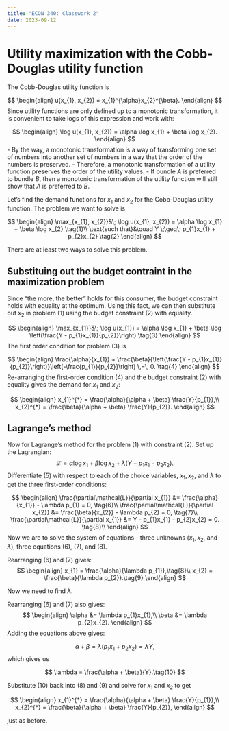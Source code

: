 ```yaml
---
title: "ECON 340: Classwork 2"
date: 2023-09-12
---
```


# Utility maximization with the Cobb-Douglas utility function

The Cobb-Douglas utility function is

$$
\begin{align}
u(x_{1}, x_{2}) = x_{1}^{\alpha}x_{2}^{\beta}.
\end{align}
$$
Since utility functions are only defined up to a monotonic transformation, it is convenient to take logs of this expression and work with:

$$
\begin{align}
\log u(x_{1}, x_{2}) = \alpha \log x_{1} + \beta \log x_{2}.
\end{align}
$$
- By the way, a monotonic transformation is a way of transforming one set of numbers into another set of numbers in a way that the order of the numbers is preserved.
  - Therefore, a monotonic transformation of a utility function preserves the order of the utility values. 
  - If bundle $A$ is preferred to bundle $B$, then a monotonic transformation of the utility function will still show that $A$ is preferred to $B$.


Let’s find the demand functions for $x_1$ and $x_2$ for the Cobb-Douglas utility function. The problem we want to solve is

$$
\begin{align}
\max_{x_{1}, x_{2}}&\; \log u(x_{1}, x_{2}) = \alpha \log x_{1} + \beta \log x_{2} \tag{1}\\
\text{such that}&\quad Y \;\geq\; p_{1}x_{1} + p_{2}x_{2} \tag{2}
\end{align}
$$

There are at least two ways to solve this problem. 

## Substituing out the budget contraint in the maximization problem
Since "the more, the better" holds for this consumer, the budget constraint holds with equality at the optimum. Using this fact, we can then substitute out $x_{2}$ in problem (1) using the budget constraint (2) with equality.

$$
\begin{align}
\max_{x_{1}}&\; \log u(x_{1}) = \alpha \log x_{1} + \beta \log \left(\frac{Y - p_{1}x_{1}}{p_{2}}\right) \tag{3}
\end{align}
$$
The first order condition for problem (3) is

$$
\begin{align}
\frac{\alpha}{x_{1}} + \frac{\beta}{\left(\frac{Y - p_{1}x_{1}}{p_{2}}\right)}\left(-\frac{p_{1}}{p_{2}}\right) \,=\, 0.  \tag{4}
\end{align}
$$
Re-arranging the first-order condition (4) and the budget constraint (2) with equality gives the demand for $x_{1}$ and $x_{2}$:

$$
\begin{align}
x_{1}^{*} = \frac{\alpha}{\alpha + \beta} \frac{Y}{p_{1}},\\
x_{2}^{*} = \frac{\beta}{\alpha + \beta} \frac{Y}{p_{2}}.
\end{align}
$$

## Lagrange's method
Now for Lagrange’s method for the problem (1) with constraint (2). Set up the Lagrangian:
$$
\mathcal{L} = \alpha\log x_{1} + \beta\log x_{2} + \lambda(Y - p_{1}x_{1} - p_{2}x_{2}). \tag{5}
$$
Differentiate (5) with respect to each of the choice variables, $x_{1}, x_{2}$, and $\lambda$ to get the three first-order conditions:

$$
\begin{align}
\frac{\partial\mathcal{L}}{\partial x_{1}} &= \frac{\alpha}{x_{1}} - \lambda p_{1} = 0, \tag{6}\\
\frac{\partial\mathcal{L}}{\partial x_{2}} &= \frac{\beta}{x_{2}} - \lambda p_{2} = 0, \tag{7}\\
\frac{\partial\mathcal{L}}{\partial x_{1}} &= Y - p_{1}x_{1} - p_{2}x_{2} = 0. \tag{8}\\
\end{align}
$$
Now we are to solve the system of equations---three unknowns ($x_{1}, x_{2}$, and $\lambda$), three equations  (6), (7), and (8).

Rearranging (6) and (7) gives:
$$
\begin{align}
x_{1} = \frac{\alpha}{\lambda p_{1}},\tag{8}\\
x_{2} = \frac{\beta}{\lambda p_{2}}.\tag{9}
\end{align}
$$

Now we need to find $\lambda$.

Rearranging (6) and (7) also gives:
$$
\begin{align}
\alpha  &= \lambda p_{1}x_{1},\\
\beta  &= \lambda p_{2}x_{2}.
\end{align}
$$
Adding the equations above gives:

$$
\alpha + \beta = \lambda(p_{1}x_{1} + p_{2}x_{2}) = \lambda Y,
$$
which gives us

$$
\lambda = \frac{\alpha + \beta}{Y}.\tag{10}
$$

Substitute (10) back into (8) and (9) and solve for $x_{1}$ and $x_{2}$ to get

$$
\begin{align}
x_{1}^{*} = \frac{\alpha}{\alpha + \beta} \frac{Y}{p_{1}},\\
x_{2}^{*} = \frac{\beta}{\alpha + \beta} \frac{Y}{p_{2}},
\end{align}
$$

just as before.